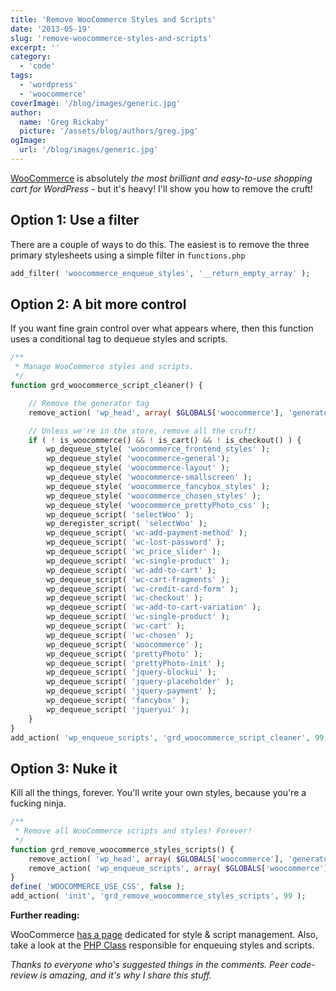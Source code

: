 ```yaml
---
title: 'Remove WooCommerce Styles and Scripts'
date: '2013-05-19'
slug: 'remove-woocommerce-styles-and-scripts'
excerpt: ''
category:
  - 'code'
tags:
  - 'wordpress'
  - 'woocommerce'
coverImage: '/blog/images/generic.jpg'
author:
  name: 'Greg Rickaby'
  picture: '/assets/blog/authors/greg.jpg'
ogImage:
  url: '/blog/images/generic.jpg'
---
```


[WooCommerce](http://www.woothemes.com/woocommerce/) is absolutely *the most brilliant and easy-to-use shopping cart for WordPress* - but it's heavy! I'll show you how to remove the cruft!

## **Option 1**: Use a filter

There are a couple of ways to do this. The easiest is to remove the three primary stylesheets using a simple filter in `functions.php`

```php
add_filter( 'woocommerce_enqueue_styles', '__return_empty_array' );
```

## **Option 2**: A bit more control

If you want fine grain control over what appears where, then this function uses a conditional tag to dequeue styles and scripts.

```php
/**
 * Manage WooCommerce styles and scripts.
 */
function grd_woocommerce_script_cleaner() {

	// Remove the generator tag
	remove_action( 'wp_head', array( $GLOBALS['woocommerce'], 'generator' ) );

	// Unless we're in the store, remove all the cruft!
	if ( ! is_woocommerce() && ! is_cart() && ! is_checkout() ) {
		wp_dequeue_style( 'woocommerce_frontend_styles' );
		wp_dequeue_style( 'woocommerce-general');
		wp_dequeue_style( 'woocommerce-layout' );
		wp_dequeue_style( 'woocommerce-smallscreen' );
		wp_dequeue_style( 'woocommerce_fancybox_styles' );
		wp_dequeue_style( 'woocommerce_chosen_styles' );
		wp_dequeue_style( 'woocommerce_prettyPhoto_css' );
		wp_dequeue_script( 'selectWoo' );
		wp_deregister_script( 'selectWoo' );
		wp_dequeue_script( 'wc-add-payment-method' );
		wp_dequeue_script( 'wc-lost-password' );
		wp_dequeue_script( 'wc_price_slider' );
		wp_dequeue_script( 'wc-single-product' );
		wp_dequeue_script( 'wc-add-to-cart' );
		wp_dequeue_script( 'wc-cart-fragments' );
		wp_dequeue_script( 'wc-credit-card-form' );
		wp_dequeue_script( 'wc-checkout' );
		wp_dequeue_script( 'wc-add-to-cart-variation' );
		wp_dequeue_script( 'wc-single-product' );
		wp_dequeue_script( 'wc-cart' );
		wp_dequeue_script( 'wc-chosen' );
		wp_dequeue_script( 'woocommerce' );
		wp_dequeue_script( 'prettyPhoto' );
		wp_dequeue_script( 'prettyPhoto-init' );
		wp_dequeue_script( 'jquery-blockui' );
		wp_dequeue_script( 'jquery-placeholder' );
		wp_dequeue_script( 'jquery-payment' );
		wp_dequeue_script( 'fancybox' );
		wp_dequeue_script( 'jqueryui' );
	}
}
add_action( 'wp_enqueue_scripts', 'grd_woocommerce_script_cleaner', 99 );
```

## **Option 3**: Nuke it

Kill all the things, forever. You'll write your own styles, because you're a fucking ninja.

```php
/**
 * Remove all WooCommerce scripts and styles! Forever!
 */
function grd_remove_woocommerce_styles_scripts() {
	remove_action( 'wp_head', array( $GLOBALS['woocommerce'], 'generator' ) );
	remove_action( 'wp_enqueue_scripts', array( $GLOBALS['woocommerce'], 'frontend_scripts' ) );
}
define( 'WOOCOMMERCE_USE_CSS', false );
add_action( 'init', 'grd_remove_woocommerce_styles_scripts', 99 );
```

**Further reading:**

WooCommerce [has a page](http://docs.woothemes.com/document/disable-the-default-stylesheet/) dedicated for style & script management. Also, take a look at the [PHP Class](http://docs.woothemes.com/wc-apidocs/source-class-WC_Frontend_Scripts.html) responsible for enqueuing styles and scripts.

_Thanks to everyone who's suggested things in the comments. Peer code-review is amazing, and it's why I share this stuff._

